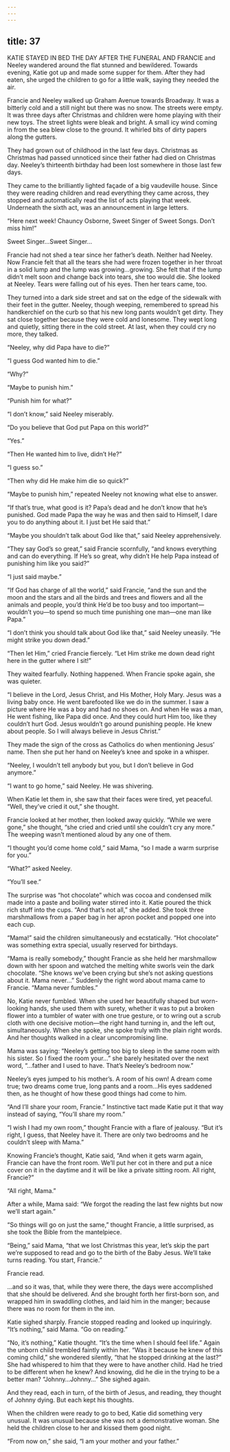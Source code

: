 ```yaml
---
---
---
```

title: 37
---






KATIE STAYED IN BED THE DAY AFTER THE FUNERAL AND FRANCIE and Neeley wandered around the flat stunned and bewildered. Towards evening, Katie got up and made some supper for them. After they had eaten, she urged the children to go for a little walk, saying they needed the air.

Francie and Neeley walked up Graham Avenue towards Broadway. It was a bitterly cold and a still night but there was no snow. The streets were empty. It was three days after Christmas and children were home playing with their new toys. The street lights were bleak and bright. A small icy wind coming in from the sea blew close to the ground. It whirled bits of dirty papers along the gutters.

They had grown out of childhood in the last few days. Christmas as Christmas had passed unnoticed since their father had died on Christmas day. Neeley’s thirteenth birthday had been lost somewhere in those last few days.

They came to the brilliantly lighted façade of a big vaudeville house. Since they were reading children and read everything they came across, they stopped and automatically read the list of acts playing that week. Underneath the sixth act, was an announcement in large letters.

“Here next week! Chauncy Osborne, Sweet Singer of Sweet Songs. Don’t miss him!”

Sweet Singer…Sweet Singer…

Francie had not shed a tear since her father’s death. Neither had Neeley. Now Francie felt that all the tears she had were frozen together in her throat in a solid lump and the lump was growing…growing. She felt that if the lump didn’t melt soon and change back into tears, she too would die. She looked at Neeley. Tears were falling out of his eyes. Then her tears came, too.

They turned into a dark side street and sat on the edge of the sidewalk with their feet in the gutter. Neeley, though weeping, remembered to spread his handkerchief on the curb so that his new long pants wouldn’t get dirty. They sat close together because they were cold and lonesome. They wept long and quietly, sitting there in the cold street. At last, when they could cry no more, they talked.

“Neeley, why did Papa have to die?”

“I guess God wanted him to die.”

“Why?”

“Maybe to punish him.”

“Punish him for what?”

“I don’t know,” said Neeley miserably.

“Do you believe that God put Papa on this world?”

“Yes.”

“Then He wanted him to live, didn’t He?”

“I guess so.”

“Then why did He make him die so quick?”

“Maybe to punish him,” repeated Neeley not knowing what else to answer.

“If that’s true, what good is it? Papa’s dead and he don’t know that he’s punished. God made Papa the way he was and then said to Himself, I dare you to do anything about it. I just bet He said that.”

“Maybe you shouldn’t talk about God like that,” said Neeley apprehensively.

“They say God’s so great,” said Francie scornfully, “and knows everything and can do everything. If He’s so great, why didn’t He help Papa instead of punishing him like you said?”

“I just said maybe.”

“If God has charge of all the world,” said Francie, “and the sun and the moon and the stars and all the birds and trees and flowers and all the animals and people, you’d think He’d be too busy and too important—wouldn’t you—to spend so much time punishing one man—one man like Papa.”

“I don’t think you should talk about God like that,” said Neeley uneasily. “He might strike you down dead.”

“Then let Him,” cried Francie fiercely. “Let Him strike me down dead right here in the gutter where I sit!”

They waited fearfully. Nothing happened. When Francie spoke again, she was quieter.

“I believe in the Lord, Jesus Christ, and His Mother, Holy Mary. Jesus was a living baby once. He went barefooted like we do in the summer. I saw a picture where He was a boy and had no shoes on. And when He was a man, He went fishing, like Papa did once. And they could hurt Him too, like they couldn’t hurt God. Jesus wouldn’t go around punishing people. He knew about people. So I will always believe in Jesus Christ.”

They made the sign of the cross as Catholics do when mentioning Jesus’ name. Then she put her hand on Neeley’s knee and spoke in a whisper.

“Neeley, I wouldn’t tell anybody but you, but I don’t believe in God anymore.”

“I want to go home,” said Neeley. He was shivering.

When Katie let them in, she saw that their faces were tired, yet peaceful. “Well, they’ve cried it out,” she thought.

Francie looked at her mother, then looked away quickly. “While we were gone,” she thought, “she cried and cried until she couldn’t cry any more.” The weeping wasn’t mentioned aloud by any one of them.

“I thought you’d come home cold,” said Mama, “so I made a warm surprise for you.”

“What?” asked Neeley.

“You’ll see.”

The surprise was “hot chocolate” which was cocoa and condensed milk made into a paste and boiling water stirred into it. Katie poured the thick rich stuff into the cups. “And that’s not all,” she added. She took three marshmallows from a paper bag in her apron pocket and popped one into each cup.

“Mama!” said the children simultaneously and ecstatically. “Hot chocolate” was something extra special, usually reserved for birthdays.

“Mama is really somebody,” thought Francie as she held her marshmallow down with her spoon and watched the melting white sworls vein the dark chocolate. “She knows we’ve been crying but she’s not asking questions about it. Mama never…” Suddenly the right word about mama came to Francie. “Mama never fumbles.”

No, Katie never fumbled. When she used her beautifully shaped but worn-looking hands, she used them with surety, whether it was to put a broken flower into a tumbler of water with one true gesture, or to wring out a scrub cloth with one decisive motion—the right hand turning in, and the left out, simultaneously. When she spoke, she spoke truly with the plain right words. And her thoughts walked in a clear uncompromising line.

Mama was saying: “Neeley’s getting too big to sleep in the same room with his sister. So I fixed the room your…” she barely hesitated over the next word, “…father and I used to have. That’s Neeley’s bedroom now.”

Neeley’s eyes jumped to his mother’s. A room of his own! A dream come true; two dreams come true, long pants and a room…His eyes saddened then, as he thought of how these good things had come to him.

“And I’ll share your room, Francie.” Instinctive tact made Katie put it that way instead of saying, “You’ll share my room.”

“I wish I had my own room,” thought Francie with a flare of jealousy. “But it’s right, I guess, that Neeley have it. There are only two bedrooms and he couldn’t sleep with Mama.”

Knowing Francie’s thought, Katie said, “And when it gets warm again, Francie can have the front room. We’ll put her cot in there and put a nice cover on it in the daytime and it will be like a private sitting room. All right, Francie?”

“All right, Mama.”

After a while, Mama said: “We forgot the reading the last few nights but now we’ll start again.”

“So things will go on just the same,” thought Francie, a little surprised, as she took the Bible from the mantelpiece.

“Being,” said Mama, “that we lost Christmas this year, let’s skip the part we’re supposed to read and go to the birth of the Baby Jesus. We’ll take turns reading. You start, Francie.”

Francie read.

…and so it was, that, while they were there, the days were accomplished that she should be delivered. And she brought forth her first-born son, and wrapped him in swaddling clothes, and laid him in the manger; because there was no room for them in the inn.

Katie sighed sharply. Francie stopped reading and looked up inquiringly. “It’s nothing,” said Mama. “Go on reading.”

“No, it’s nothing,” Katie thought. “It’s the time when I should feel life.” Again the unborn child trembled faintly within her. “Was it because he knew of this coming child,” she wondered silently, “that he stopped drinking at the last?” She had whispered to him that they were to have another child. Had he tried to be different when he knew? And knowing, did he die in the trying to be a better man? “Johnny…Johnny…” She sighed again.

And they read, each in turn, of the birth of Jesus, and reading, they thought of Johnny dying. But each kept his thoughts.

When the children were ready to go to bed, Katie did something very unusual. It was unusual because she was not a demonstrative woman. She held the children close to her and kissed them good night.

“From now on,” she said, “I am your mother and your father.”